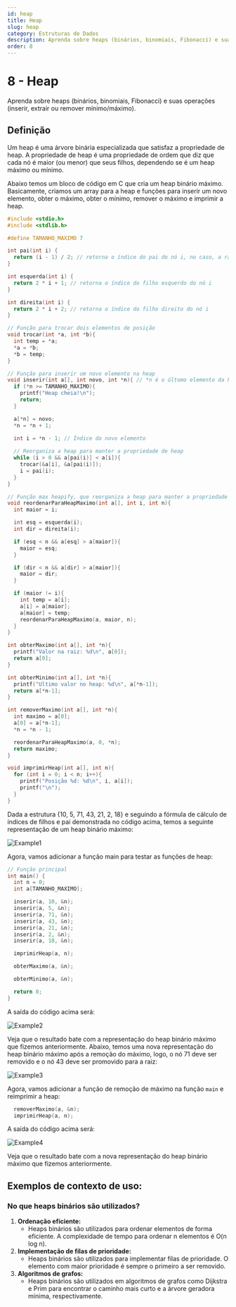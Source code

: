 ```yaml
---
id: heap
title: Heap
slug: heap
category: Estruturas de Dados
description: Aprenda sobre heaps (binários, binomiais, Fibonacci) e suas operações (inserir, extrair ou remover mínimo/máximo).
order: 8
---
```


# 8 - Heap

Aprenda sobre heaps (binários, binomiais, Fibonacci) e suas operações (inserir, extrair ou remover mínimo/máximo).

## Definição

Um heap é uma árvore binária especializada que satisfaz a propriedade de heap. A propriedade de heap é uma propriedade de ordem que diz que cada nó é maior (ou menor) que seus filhos, dependendo se é um heap máximo ou mínimo.

Abaixo temos um bloco de código em C que cria um heap binário máximo. Basicamente, criamos um array para a heap e funções para inserir um novo elemento, obter o máximo, obter o mínimo, remover o máximo e imprimir a heap.

```c
#include <stdio.h>
#include <stdlib.h>

#define TAMANHO_MAXIMO 7

int pai(int i) {
  return (i - 1) / 2; // retorna o índice do pai do nó i, no caso, a raiz
}

int esquerda(int i) {
  return 2 * i + 1; // retorna o índice do filho esquerdo do nó i
}

int direita(int i) {
  return 2 * i + 2; // retorna o índice do filho direito do nó i
}

// Função para trocar dois elementos de posição
void trocar(int *a, int *b){
  int temp = *a;
  *a = *b;
  *b = temp;
}

// Função para inserir um novo elemento na heap
void inserir(int a[], int novo, int *n){ // *n é o últomo elemento da heap, logo, é o tail
  if (*n >= TAMANHO_MAXIMO){
    printf("Heap cheia!\n");
    return;
  }

  a[*n] = novo;
  *n = *n + 1;

  int i = *n - 1; // Índice do novo elemento
  
  // Reorganiza a heap para manter a propriedade de heap
  while (i > 0 && a[pai(i)] < a[i]){
    trocar(&a[i], &a[pai(i)]);
    i = pai(i);
  }
}

// Função max heapify, que reorganiza a heap para manter a propriedade de heap
void reordenarParaHeapMaximo(int a[], int i, int n){
  int maior = i;

  int esq = esquerda(i);
  int dir = direita(i);

  if (esq < n && a[esq] > a[maior]){
    maior = esq;
  }

  if (dir < n && a[dir] > a[maior]){
    maior = dir;  
  }

  if (maior != i){
    int temp = a[i];
    a[i] = a[maior];
    a[maior] = temp;
    reordenarParaHeapMaximo(a, maior, n);
  }
}

int obterMaximo(int a[], int *n){
  printf("Valor na raiz: %d\n", a[0]);
  return a[0];
}

int obterMinimo(int a[], int *n){
  printf("Ultimo valor no heap: %d\n", a[*n-1]);
  return a[*n-1];
}

int removerMaximo(int a[], int *n){
  int maximo = a[0];
  a[0] = a[*n-1];
  *n = *n - 1;

  reordenarParaHeapMaximo(a, 0, *n);
  return maximo;
}

void imprimirHeap(int a[], int n){
  for (int i = 0; i < n; i++){
    printf("Posição %d: %d\n", i, a[i]);
    printf("\n");
  }
}
```

Dada a estrutura {10, 5, 71, 43, 21, 2, 18} e seguindo a fórmula de cálculo de índices de filhos e pai demonstrada no código acima, temos a seguinte representação de um heap binário máximo:

![Example1](https://github.com/VitorHugoAntunes/Data_Structure_Learning/blob/main/Assets/DS1_Heap_Exemplo1.png?raw=true)

Agora, vamos adicionar a função main para testar as funções de heap:

```c
// Função principal
int main() {
  int n = 0;
  int a[TAMANHO_MAXIMO];

  inserir(a, 10, &n);
  inserir(a, 5, &n);
  inserir(a, 71, &n);
  inserir(a, 43, &n);
  inserir(a, 21, &n);
  inserir(a, 2, &n);
  inserir(a, 18, &n);

  imprimirHeap(a, n);

  obterMaximo(a, &n);

  obterMinimo(a, &n);

  return 0;
}
```

A saída do código acima será:

![Example2](https://github.com/VitorHugoAntunes/Data_Structure_Learning/blob/main/Assets/DS1_Heap_Exemplo2.PNG?raw=true)

Veja que o resultado bate com a representação do heap binário máximo que fizemos anteriormente.
Abaixo, temos uma nova representação do heap binário máximo após a remoção do máximo, logo, o nó 71 deve ser removido e o nó 43 deve ser promovido para a raiz:

![Example3](https://github.com/VitorHugoAntunes/Data_Structure_Learning/blob/main/Assets/DS1_Heap_Exemplo3.PNG?raw=true)

Agora, vamos adicionar a função de remoção de máximo na função ```main``` e reimprimir a heap:

```c
  removerMaximo(a, &n);
  imprimirHeap(a, n);
```

A saída do código acima será:

![Example4](https://github.com/VitorHugoAntunes/Data_Structure_Learning/blob/main/Assets/DS1_Heap_Exemplo4.PNG?raw=true)

Veja que o resultado bate com a nova representação do heap binário máximo que fizemos anteriormente.

## Exemplos de contexto de uso:

### No que heaps binários são utilizados?

1. **Ordenação eficiente:** 
    - Heaps binários são utilizados para ordenar elementos de forma eficiente. A complexidade de tempo para ordenar n elementos é O(n log n).
2. **Implementação de filas de prioridade:**
    - Heaps binários são utilizados para implementar filas de prioridade. O elemento com maior prioridade é sempre o primeiro a ser removido.
3. **Algoritmos de grafos:**
    - Heaps binários são utilizados em algoritmos de grafos como Dijkstra e Prim para encontrar o caminho mais curto e a árvore geradora mínima, respectivamente.